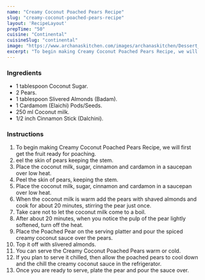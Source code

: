 ---
name: "Creamy Coconut Poached Pears Recipe"
slug: "creamy-coconut-poached-pears-recipe"
layout: 'RecipeLayout'
prepTime: "50"
cuisine: "Continental"
cuisineSlug: "continental"
image: "https://www.archanaskitchen.com/images/archanaskitchen/Dessert_Gourmet_Favorites/Coconut_Poached_Pears_Recipe.jpg"
excerpt: "To begin making Creamy Coconut Poached Pears Recipe, we will first get the fruit ready for poaching"
---

### Ingredients

- 1 tablespoon Coconut Sugar.
- 2 Pears.
- 1 tablespoon Slivered Almonds (Badam).
- 1 Cardamom (Elaichi) Pods/Seeds.
- 250 ml Coconut milk.
- 1/2 inch Cinnamon Stick (Dalchini).

### Instructions

1. To begin making Creamy Coconut Poached Pears Recipe, we will first get the fruit ready for poaching.
1. eel the skin of pears keeping the stem.
1. Place the coconut milk, sugar, cinnamon and cardamon in a saucepan over low heat.
1. Peel the skin of pears, keeping the stem.
1. Place the coconut milk, sugar, cinnamon and cardamon in a saucepan over low heat.
1. When the coconut milk is warm add the pears with shaved almonds and cook for about 20 minutes, stirring the pear just once.
1. Take care not to let the coconut milk come to a boil.
1. After about 20 minutes, when you notice the pulp of the pear lightly softened, turn off the heat.
1. Place the Poached Pear on the serving platter and pour the spiced creamy coconut sauce over the pears.
1. Top it off with slivered almonds.
1. You can serve the Creamy Coconut Poached Pears warm or cold.
1. If you plan to serve it chilled, then allow the poached pears to cool down and the chill the creamy coconut sauce in the refrigerator.
1. Once you are ready to serve, plate the pear and pour the sauce over.
